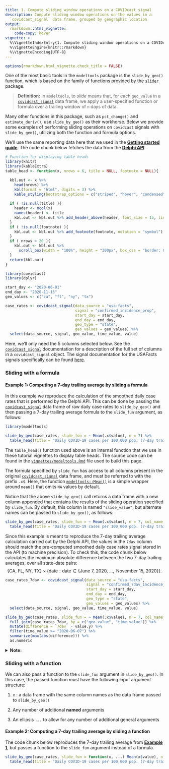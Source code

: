 ```yaml
---
title: 1. Compute sliding window operations on a COVIDcast signal
description: Compute sliding window operations on the values in a 
  `covidcast_signal` data frame, grouped by geographic location
output: 
  rmarkdown::html_vignette:
    code-copy: hover
vignette: >
  %\VignetteIndexEntry{1. Compute sliding window operations on a COVIDcast signal}
  %\VignetteEngine{knitr::rmarkdown}
  %\VignetteEncoding{UTF-8}
---
```


```r
options(rmarkdown.html_vignette.check_title = FALSE)
```

One of the most basic tools in the `modeltools` package is the `slide_by_geo()`
function, which is based on the family of functions provided by the 
[`slider`](https://cran.r-project.org/web/packages/slider/vignettes/slider.html)
package. 

>**Definition:** In `modeltools`, to *slide* means that, for each `geo_value`
in a [`covidcast_signal`](https://cmu-delphi.github.io/covidcast/covidcastR/reference/covidcast_signal.html) 
data frame, we apply a user-specified function or formula over a trailing 
window of `n` days of data.

Many other functions in this package, such as `pct_change()` and
`estimate_deriv()`, use `slide_by_geo()` as their workhorse. Below we provide
some examples of performing sliding operations on `covidcast` signals with
`slide_by_geo()`, utilizing both the function and formula options.

We'll use the same reporting data here that we used in the
[**Getting started guide**](https://cmu-delphi.github.io/covidcast/modeltoolsR/articles/modeltools.html).
The code chunk below fetches the data from the 
[**Delphi API**](https://cmu-delphi.github.io/delphi-epidata/api/covidcast_signals.html).

```r
# Function for displaying table heads
library(knitr)
library(kableExtra)
table_head <- function(x, nrows = 6, title = NULL, footnote = NULL){

  kbl.out <- x %>%
    head(nrows) %>%
    kbl(format = "html", digits = 3) %>%
    kable_styling(bootstrap_options = c("striped", "hover", "condensed", "responsive"))
  
  if ( !is.null(title) ){
    header <- ncol(x)
    names(header) <- title
    kbl.out <- kbl.out %>% add_header_above(header, font_size = 15, line = F)
  }
  if ( !is.null(footnote) ){
    kbl.out <- kbl.out %>% add_footnote(footnote, notation = "symbol")
  }
  if ( nrows > 20 ){
    kbl.out <- kbl.out %>% 
      scroll_box(width = "100%", height = "300px", box_css = "border: 0px solid #fff; padding: 2px; ")
  }
  return(kbl.out)
}
```

```r
library(covidcast)
library(dplyr)

start_day <- "2020-06-01"
end_day <- "2020-11-15"
geo_values <- c("ca", "fl", "ny", "tx")

case_rates <- covidcast_signal(data_source = "usa-facts",
                               signal = "confirmed_incidence_prop",
                               start_day = start_day,
                               end_day = end_day,
                               geo_type = "state",
                               geo_values = geo_values) %>%
  select(data_source, signal, geo_value, time_value, value)
```

Here, we'll only need the 5 columns selected below. See the 
[`covidcast_signal`](https://cmu-delphi.github.io/covidcast/covidcastR/reference/covidcast_signal.html) 
documentation for a description of the full set of columns in a 
`covidcast_signal` object. The signal documentation for the USAFacts signals
specifically can be found
[here](https://cmu-delphi.github.io/delphi-epidata/api/covidcast-signals/usa-facts.html).


### Sliding with a formula

#### Example 1: Computing a 7-day trailing average by sliding a formula

In this example we reproduce the calculation of the smoothed daily case rates 
that is performed by the Delphi API. This can be done by passing the 
[`covidcast_signal`](https://cmu-delphi.github.io/covidcast/covidcastR/reference/covidcast_signal.html) 
data frame of raw daily case rates to `slide_by_geo()` and then passing a 7-day
trailing average formula to the `slide_fun` argument, as follows:

```r
library(modeltools)

slide_by_geo(case_rates, slide_fun = ~ Mean(.x$value), n = 7) %>%
  table_head(title = "Daily COVID-19 cases per 100,000 pop. (7-day trailing average)")
```

The `table_head()` function used above is an internal function that we use in 
these tutorial vignettes to display table heads. The source code can be found 
in the [`vignettes/modeltools.Rmd`](modeltools.Rmd) file used to build this 
page.

The formula specified by `slide_fun` has access to all columns present in the
original
[`covidcast_signal`](https://cmu-delphi.github.io/covidcast/covidcastR/reference/covidcast_signal.html) 
data frame, and must be referred to with the prefix `.x$`. Here, the function
[`modeltools::Mean()`](https://cmu-delphi.github.io/covidcast/covidcastR/reference/Min.html) 
is a simple wrapper around `mean()` that omits `NA` values by default.

Notice that the above `slide_by_geo()` call returns a data frame with a new 
column appended that contains the results of the sliding operation specified by
`slide_fun`. By default, this column is named `"slide_value"`, but alternate
names can be passed to `slide_by_geo()`, as follows:

```r
slide_by_geo(case_rates, slide_fun = ~ Mean(.x$value), n = 7, col_name = "7dav") %>%
  table_head(title = "Daily COVID-19 cases per 100,000 pop. (7-day trailing average)")
```

Since this example is meant to reproduce the 7-day trailing average calculation 
carried out by the Delphi API, the values in the `7dav` column should match the 
pre-computed smoothed daily case rates signal stored in the API 
(to machine precision). To check this, the code chunk below calculates the 
maximum absolute difference between the two 7-day trailing averages, 
over all state-date pairs:
$$\big\{\text{CA, FL, NY, TX}\big\} \times \big\{\text{date}: \text{date}\in \{\text{June 7, 2020, }\dots,\text{ November 15, 2020}\}\big\}.$$

```r
case_rates_7dav <- covidcast_signal(data_source = "usa-facts",
                                    signal = "confirmed_7dav_incidence_prop",
                                    start_day = start_day,
                                    end_day = end_day,
                                    geo_type = "state",
                                    geo_values = geo_values) %>%
  select(data_source, signal, geo_value, time_value, value)

slide_by_geo(case_rates, slide_fun = ~ Mean(.x$value), n = 7, col_name = "7dav") %>%
  full_join(case_rates_7dav, by = c("geo_value", "time_value")) %>%
  mutate(difference = `7dav` - value.y) %>%
  filter(time_value >= "2020-06-07") %>%
  summarize(max(abs(difference))) %>%
  as.numeric
```

<details><summary>**Note:**</summary>
The raw daily case rates that we pass to `slide_by_geo()` begin on June 1, 2020,
so the `"7dav"` column created by `slide_by_geo()` doesn't represent a true 
*7-day average* until June 7, 2020. This is why we only perform the sanity check
calculation above on the dates June 7, 2020, ..., November 15, 2020. When a 
trailing window of `n` days is not available, `slide_by_geo()` just applies the
`slide_fun` function/formula to whatever data *is* available. So for June `n`th,
`n = 1,...,6`, the values in the `"7dav"` column are only `n`-day trailing
averages. Whereas the pre-computed smoothed daily case rates signal stored in
Delphi's API is a true 7-day average for all dates June 1, 2020, ..., November
15, 2020.
</details>


### Sliding with a function 

We can also pass a function to the `slide_fun` argument in `slide_by_geo()`.
In this case, the passed function must have the following input argument 
structure: 

1. `x` : a data frame with the same column names as the data frame passed to
`slide_by_geo()`

2. Any number of additional **named** arguments

3. An ellipsis `...` to allow for any number of additional general arguments

#### Example 2: Computing a 7-day trailing average by sliding a function

The code chunk below reproduces the 7-day trailing average from
[**Example 1**][Example 1: Computing a 7-day trailing average by sliding a formula], 
but passes a function to the `slide_fun` argument instead of a formula.

```r
slide_by_geo(case_rates, slide_fun = function(x, ...) Mean(x$value), n = 7, col_name = "7dav") %>%
  table_head(title = "Daily COVID-19 cases per 100,000 pop. (7-day trailing average)")
```
